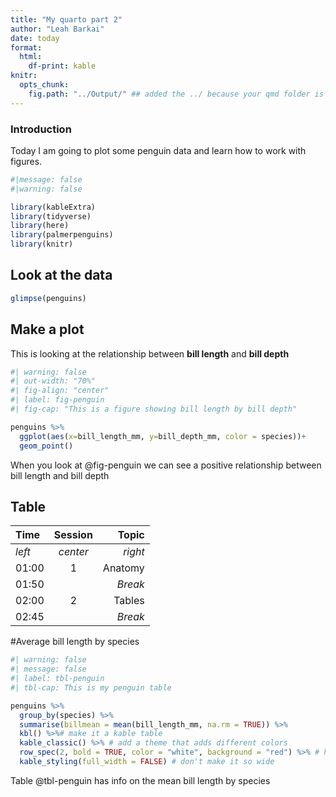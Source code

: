 ```yaml
---
title: "My quarto part 2"
author: "Leah Barkai"
date: today
format: 
  html:
    df-print: kable
knitr:
  opts_chunk:
    fig.path: "../Output/" ## added the ../ because your qmd folder is in your scripts folder so we need to go up one directory and then into your output folder
---
```

### Introduction 
Today I am going to plot some penguin data and learn how to work with figures. 
```r
#|message: false
#|warning: false

library(kableExtra)
library(tidyverse)
library(here)
library(palmerpenguins)
library(knitr)

```
## Look at the data 
```r
glimpse(penguins)
```
## Make a plot 
This is looking at the relationship between **bill length** and **bill depth**
```r
#| warning: false 
#| out-width: "70%"
#| fig-align: "center"
#| label: fig-penguin
#| fig-cap: "This is a figure showing bill length by bill depth"

penguins %>% 
  ggplot(aes(x=bill_length_mm, y=bill_depth_mm, color = species))+
  geom_point()
```
When you look at @fig-penguin we can see a positive relationship between bill length and bill depth

## Table

| Time  | Session | Topic    |
|:------|:-------:|---------:|
| _left_ | _center_ | _right_ |
| 01:00  | 1       | Anatomy |
| 01:50  |         | *Break* |
| 02:00  | 2       | Tables  |
| 02:45  |         | *Break* |

#Average bill length by species 
```r
#| warning: false
#| message: false
#| label: tbl-penguin
#| tbl-cap: This is my penguin table

penguins %>%
  group_by(species) %>%
  summarise(billmean = mean(bill_length_mm, na.rm = TRUE)) %>%
  kbl() %>%# make it a kable table
  kable_classic() %>% # add a theme that adds different colors 
  row_spec(2, bold = TRUE, color = "white", background = "red") %>% # highlight row 2 to have things stand out 
  kable_styling(full_width = FALSE) # don't make it so wide

```

Table @tbl-penguin has info on the mean bill length by species